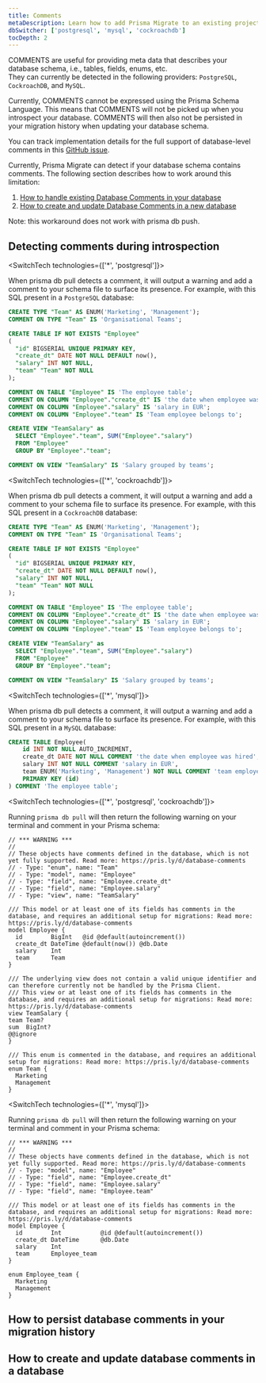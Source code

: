 ```yaml
---
title: Comments
metaDescription: Learn how to add Prisma Migrate to an existing project.
dbSwitcher: ['postgresql', 'mysql', 'cockroachdb']
tocDepth: 2
---
```


<!-- #region TopBlock -->

<TopBlock>

COMMENTS are useful for providing meta data that describes your database schema, i.e., tables, fields, enums, etc. <br />
They can currently be detected in the following providers: `PostgreSQL`, `CockroachDB`, and `MySQL`.

Currently, COMMENTS cannot be expressed using the Prisma Schema Language. This means that COMMENTS will not be picked up when you introspect your database. COMMENTS will then also not be persisted in your migration history when updating your database schema.

<Admonition type ="info">

You can track implementation details for the full support of database-level comments in this [GitHub issue](https://github.com/prisma/prisma/issues/8703).

</Admonition>

Currently, Prisma Migrate can detect if your database schema contains comments. The following section describes how to work around this limitation:

1. [How to handle existing Database Comments in your database](https://www.notion.so/Documentation-for-Stopgaps-a654b09ca7c14094a5b616d9ba2d062b)
2. [How to create and update Database Comments in a new database](https://www.notion.so/Documentation-for-Stopgaps-a654b09ca7c14094a5b616d9ba2d062b)

<Admonition type ="info">

Note: this workaround does not work with prisma db push.

</Admonition>

</TopBlock>

<!-- #endregion -->

## Detecting comments during introspection

<!-- #region postgresql SQL -->

<SwitchTech technologies={['*', 'postgresql']}>

When prisma db pull detects a comment, it will output a warning and add a comment to your schema file to surface its presence. For example, with this SQL present in a `PostgreSQL` database:

```sql
CREATE TYPE "Team" AS ENUM('Marketing', 'Management');
COMMENT ON TYPE "Team" IS 'Organisational Teams';

CREATE TABLE IF NOT EXISTS "Employee"
(
  "id" BIGSERIAL UNIQUE PRIMARY KEY,
  "create_dt" DATE NOT NULL DEFAULT now(),
  "salary" INT NOT NULL,
  "team" "Team" NOT NULL
);

COMMENT ON TABLE "Employee" IS 'The employee table';
COMMENT ON COLUMN "Employee"."create_dt" IS 'the date when employee was hired';
COMMENT ON COLUMN "Employee"."salary" IS 'salary in EUR';
COMMENT ON COLUMN "Employee"."team" IS 'Team employee belongs to';

CREATE VIEW "TeamSalary" as
  SELECT "Employee"."team", SUM("Employee"."salary")
  FROM "Employee"
  GROUP BY "Employee"."team";

COMMENT ON VIEW "TeamSalary" IS 'Salary grouped by teams';
```

</SwitchTech>

<!-- #endregion -->

<!-- #region cockroachdb SQL -->

<SwitchTech technologies={['*', 'cockroachdb']}>

When prisma db pull detects a comment, it will output a warning and add a comment to your schema file to surface its presence. For example, with this SQL present in a `CockroachDB` database:

```sql
CREATE TYPE "Team" AS ENUM('Marketing', 'Management');
COMMENT ON TYPE "Team" IS 'Organisational Teams';

CREATE TABLE IF NOT EXISTS "Employee"
(
  "id" BIGSERIAL UNIQUE PRIMARY KEY,
  "create_dt" DATE NOT NULL DEFAULT now(),
  "salary" INT NOT NULL,
  "team" "Team" NOT NULL
);

COMMENT ON TABLE "Employee" IS 'The employee table';
COMMENT ON COLUMN "Employee"."create_dt" IS 'the date when employee was hired';
COMMENT ON COLUMN "Employee"."salary" IS 'salary in EUR';
COMMENT ON COLUMN "Employee"."team" IS 'Team employee belongs to';

CREATE VIEW "TeamSalary" as
  SELECT "Employee"."team", SUM("Employee"."salary")
  FROM "Employee"
  GROUP BY "Employee"."team";

COMMENT ON VIEW "TeamSalary" IS 'Salary grouped by teams';
```

</SwitchTech>

<!-- #endregion -->

<!-- #region mysql SQL -->

<SwitchTech technologies={['*', 'mysql']}>

When prisma db pull detects a comment, it will output a warning and add a comment to your schema file to surface its presence. For example, with this SQL present in a `MySQL` database:

```sql
CREATE TABLE Employee(
    id INT NOT NULL AUTO_INCREMENT,
    create_dt DATE NOT NULL COMMENT 'the date when employee was hired',
    salary INT NOT NULL COMMENT 'salary in EUR',
    team ENUM('Marketing', 'Management') NOT NULL COMMENT 'team employee reports to',
    PRIMARY KEY (id)
) COMMENT 'The employee table';
```

</SwitchTech>

<!-- #endregion -->

<!-- #region postgres + cockroach warnings -->

<SwitchTech technologies={['*', 'postgresql', 'cockroachdb']}>

Running `prisma db pull` will then return the following warning on your terminal and comment in your Prisma schema:

```
// *** WARNING ***
//
// These objects have comments defined in the database, which is not yet fully supported. Read more: https://pris.ly/d/database-comments
// - Type: "enum", name: "Team"
// - Type: "model", name: "Employee"
// - Type: "field", name: "Employee.create_dt"
// - Type: "field", name: "Employee.salary"
// - Type: "view", name: "TeamSalary"
```

```prisma
/// This model or at least one of its fields has comments in the database, and requires an additional setup for migrations: Read more: https://pris.ly/d/database-comments
model Employee {
  id        BigInt   @id @default(autoincrement())
  create_dt DateTime @default(now()) @db.Date
  salary    Int
  team      Team
}

/// The underlying view does not contain a valid unique identifier and can therefore currently not be handled by the Prisma Client.
/// This view or at least one of its fields has comments in the database, and requires an additional setup for migrations: Read more: https://pris.ly/d/database-comments
view TeamSalary {
team Team?
sum  BigInt?
@@ignore
}

/// This enum is commented in the database, and requires an additional setup for migrations: Read more: https://pris.ly/d/database-comments
enum Team {
  Marketing
  Management
}
```

</SwitchTech>

<!-- #endregion -->

<!-- #region mysql warnings -->

<SwitchTech technologies={['*', 'mysql']}>

Running `prisma db pull` will then return the following warning on your terminal and comment in your Prisma schema:

```
// *** WARNING ***
//
// These objects have comments defined in the database, which is not yet fully supported. Read more: https://pris.ly/d/database-comments
// - Type: "model", name: "Employee"
// - Type: "field", name: "Employee.create_dt"
// - Type: "field", name: "Employee.salary"
// - Type: "field", name: "Employee.team"
```

```prisma
/// This model or at least one of its fields has comments in the database, and requires an additional setup for migrations: Read more: https://pris.ly/d/database-comments
model Employee {
  id        Int           @id @default(autoincrement())
  create_dt DateTime      @db.Date
  salary    Int
  team      Employee_team
}

enum Employee_team {
  Marketing
  Management
}
```

</SwitchTech>

<!-- #endregion -->

## How to persist database comments in your migration history

## How to create and update database comments in a database
